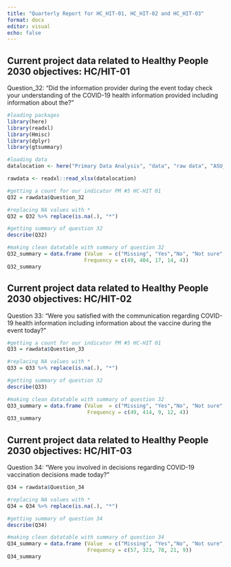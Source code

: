 ```yaml
---
title: "Quarterly Report for HC_HIT-01, HC_HIT-02 and HC_HIT-03"
format: docx
editor: visual
echo: false
---
```


## Current project data related to Healthy People 2030 objectives: HC/HIT-01

Question_32: "Did the information provider during the event today check your understanding of the COVID-19 health information provided including information about the?"

```r
#loading packages 
library(here)
library(readxl)
library(Hmisc)
library(dplyr)
library(gtsummary)

#loading data 
datalocation <- here("Primary Data Analysis", "data", "raw data", "ASU_Paper_Qualtrics_Merged.xlsx")

rawdata <- readxl::read_xlsx(datalocation)

#getting a count for our indicator PM #5 HC-HIT 01  
Q32 = rawdata$Question_32

#replacing NA values with *
Q32 = Q32 %>% replace(is.na(.), "*")

#getting summary of question 32
describe(Q32) 

#making clean datatable with summary of question 32
Q32_summary = data.frame (Value  = c("Missing", "Yes","No", "Not sure", "Do not know"),
                         Frequency = c(49, 404, 17, 14, 4))
Q32_summary
```

## Current project data related to Healthy People 2030 objectives: HC/HIT-02

Question 33: "Were you satisfied with the communication regarding COVID-19 health information including information about the vaccine during the event today?"

```r
#getting a count for our indicator PM #5 HC-HIT 01  
Q33 = rawdata$Question_33

#replacing NA values with *
Q33 = Q33 %>% replace(is.na(.), "*")

#getting summary of question 32
describe(Q33) 

#making clean datatable with summary of question 32
Q33_summary = data.frame (Value  = c("Missing", "Yes","No", "Not sure", "Do not know"),
                          Frequency = c(49, 414, 9, 12, 4))
Q33_summary
```

## Current project data related to Healthy People 2030 objectives: HC/HIT-03

Question 34: "Were you involved in decisions regarding COVID-19 vaccination decisions made today?"

```r
Q34 = rawdata$Question_34

#replacing NA values with *
Q34 = Q34 %>% replace(is.na(.), "*")

#getting summary of question 34
describe(Q34) 

#making clean datatable with summary of question 34
Q34_summary = data.frame (Value  = c("Missing", "Yes","No", "Not sure", "Do not know"),
                          Frequency = c(57, 323, 78, 21, 9))
Q34_summary
```
